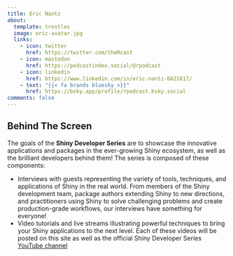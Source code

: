 ```yaml
---
title: Eric Nantz
about:
  template: trestles
  image: eric-avatar.jpg
  links:
    - icon: twitter
      href: https://twitter.com/theRcast
    - icon: mastodon
      href: https://podcastindex.social/@rpodcast
    - icon: linkedin
      href: https://www.linkedin.com/in/eric-nantz-6621617/
    - text: "{{< fa brands bluesky >}}"
      href: https://bsky.app/profile/rpodcast.bsky.social
comments: false
---
```


## Behind The Screen

The goals of the **Shiny Developer Series** are to showcase the innovative applications and packages in the ever-growing Shiny ecosystem, as well as the brilliant developers behind them! The series is composed of these components:

- Interviews with guests representing the variety of tools, techniques, and applications of Shiny in the real world. From members of the Shiny development team, package authors extending Shiny to new directions, and practitioners using Shiny to solve challenging problems and create production-grade workflows, our interviews have something for everyone!
- Video tutorials and live streams illustrating powerful techniques to bring your Shiny applications to the next level.  Each of these videos will be posted on this site as well as the official Shiny Developer Series [YouTube channel](https://www.youtube.com/c/shinydeveloperseries)

